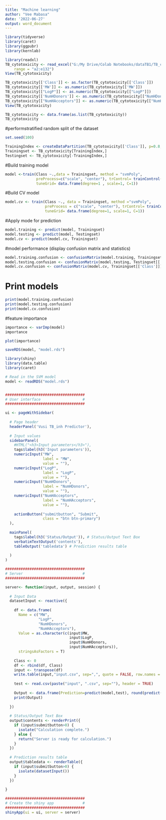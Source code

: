 ```yaml
---
title: "Machine learning"
author: "Vee Mabasa"
date: '2022-06-27'
output: word_document
---
```



```r
library(tidyverse)
library(caret)
library(ggpubr)
library(kernlab)
```

```r

library(readxl)
TB_cytotoxicity <- read_excel("G:/My Drive/Colab Notebooks/dataTB1/TB_cytotoxicity.xlsx", 
    range = "a2:e132")
View(TB_cytotoxicity)
```


```r
TB_cytotoxicity[['Class']] <- as.factor(TB_cytotoxicity[['Class']])
TB_cytotoxicity[['MW']] <- as.numeric(TB_cytotoxicity[['MW']])
TB_cytotoxicity[["LogP"]] <- as.numeric(TB_cytotoxicity[["LogP"]])
TB_cytotoxicity[['NumHDonors']] <- as.numeric(TB_cytotoxicity[["NumHDonors"]])
TB_cytotoxicity[["NumHAcceptors"]] <- as.numeric(TB_cytotoxicity[["NumHAcceptors"]])
View(TB_cytotoxicity)
```

```r
TB_cytotoxicity <- data.frame(as.list(TB_cytotoxicity))
TB_cytotoxicity
```


#performstratified random split of the dataset
```r

set.seed(100)

TrainingIndex <- createDataPartition(TB_cytotoxicity[['Class']], p=0.8, list = FALSE)
Trainingset <- TB_cytotoxicity[TrainingIndex,]
Testingset <- TB_cytotoxicity[-TrainingIndex,]
```



#Build training model
```r

model <-train(Class ~.,data = Trainingset, method = "svmPoly",
              preProcess=c("scale", "center"), trControl= trainControl(method = "none"),
              tuneGrid= data.frame(degree=1 , scale=1, C=1))

```


#Build CV model
```r
model.cv <- train(Class ~., data = Trainingset, method ="svmPoly",
                  preProcess = c("scale", "center"), trControl= trainControl(method = "cv",number = 10),
                  tuneGrid= data.frame(degree=1, scale=1, C=1))
```


#Apply mode for prediction
```r
model.training <- predict(model, Trainingset)
model.testing <- predict(model, Testingset)
model.cv <- predict(model.cv, Trainingset)
```


#model performance (display confusion matrix and statistics)
```r
model.training.confusion <- confusionMatrix(model.training, Trainingset[['Class']])
model.testing.confusion <- confusionMatrix(model.testing, Testingset[['Class']])
model.cv.confusion <- confusionMatrix(model.cv, Trainingset[['Class']])
```


# Print models
```r
print(model.training.confusion)
print(model.testing.confusion)
print(model.cv.confusion)
```


#feature importance
```r
importance <- varImp(model)
importance
```

```r
plot(importance)
```

```r
saveRDS(model, "model.rds")
```

```r
library(shiny)
library(data.table)
library(caret)
```

```r

# Read in the SVM model
model <- readRDS("model.rds")


####################################
# User interface                   #
####################################

ui <- pageWithSidebar(
  
  # Page header
  headerPanel('Vusi TB_inh Predictor'),
  
  # Input values
  sidebarPanel(
    #HTML("<h3>Input parameters</h3>"),
    tags$label(h3('Input parameters')),
    numericInput("MW", 
                 label = "MW", 
                 value = ""),
    numericInput("LogP", 
                 label = "LogP", 
                 value = ""),
    numericInput("NumHDonors", 
                 label = "NumHDonors", 
                 value = ""),
    numericInput("NumHAcceptors", 
                 label = "NumHAcceptors", 
                 value = ""),
    
    actionButton("submitbutton", "Submit", 
                 class = "btn btn-primary")
  ),
  
  mainPanel(
    tags$label(h3('Status/Output')), # Status/Output Text Box
    verbatimTextOutput('contents'),
    tableOutput('tabledata') # Prediction results table
    
  )
)

####################################
# Server                           #
####################################

server<- function(input, output, session) {
  
  # Input Data
  datasetInput <- reactive({  
    
    df <- data.frame(
      Name = c("MW",
               "LogP",
               "NumHDonors",
               "NumHAcceptors"),
      Value = as.character(c(input$MW,
                             input$LogP,
                             input$NumHDonors,
                             input$NumHAcceptors)),
      stringsAsFactors = T)
    
    Class <- 0
    df <- rbind(df, Class)
    input <- transpose(df)
    write.table(input,"input.csv", sep=",", quote = FALSE, row.names = FALSE, col.names = FALSE)
    
    test <- read.csv(paste("input", ".csv", sep=""), header = TRUE)
    
    Output <- data.frame(Prediction=predict(model,test), round(predict(model,test,type="prob"), 10))
    print(Output)
    
  })
  
  # Status/Output Text Box
  output$contents <- renderPrint({
    if (input$submitbutton>0) { 
      isolate("Calculation complete.") 
    } else {
      return("Server is ready for calculation.")
    }
  })
  
  # Prediction results table
  output$tabledata <- renderTable({
    if (input$submitbutton>0) { 
      isolate(datasetInput()) 
    } 
  })
  
}

####################################
# Create the shiny app             #
####################################
shinyApp(ui = ui, server = server)

```


